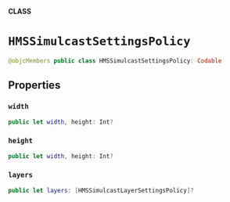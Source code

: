 **CLASS**

# `HMSSimulcastSettingsPolicy`

```swift
@objcMembers public class HMSSimulcastSettingsPolicy: Codable
```

## Properties
### `width`

```swift
public let width, height: Int?
```

### `height`

```swift
public let width, height: Int?
```

### `layers`

```swift
public let layers: [HMSSimulcastLayerSettingsPolicy]?
```
